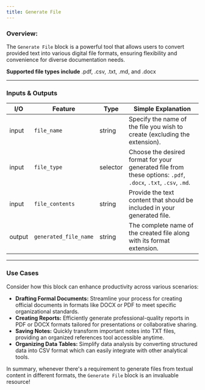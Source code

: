 ```yaml
---
title: Generate File
---
```


### **Overview:**

The `Generate File` block is a powerful tool that allows users to convert provided text into various digital file formats, ensuring flexibility and convenience for diverse documentation needs.

<Check>**Supported file types include** .pdf, .csv, .txt, .md, and .docx</Check>

---

### Inputs & Outputs

| I/O    | Feature               | Type     | Simple Explanation                                                                                            |
| ------ | --------------------- | -------- | ------------------------------------------------------------------------------------------------------------- |
| input  | `file_name`           | string   | Specify the name of the file you wish to create (excluding the extension).                                    |
| input  | `file_type`           | selector | Choose the desired format for your generated file from these options: `.pdf`, `.docx`, `.txt`, `.csv`, `.md`. |
| input  | `file_contents`       | string   | Provide the text content that should be included in your generated file.                                      |
| output | `generated_file_name` | string   | The complete name of the created file along with its format extension.                                        |

---

### Use Cases

Consider how this block can enhance productivity across various scenarios:

- **Drafting Formal Documents:** Streamline your process for creating official documents in formats like DOCX or PDF to meet specific organizational standards.
- **Creating Reports:** Efficiently generate professional-quality reports in PDF or DOCX formats tailored for presentations or collaborative sharing.
- **Saving Notes:** Quickly transform important notes into TXT files, providing an organized references tool accessible anytime.
- **Organizing Data Tables:** Simplify data analysis by converting structured data into CSV format which can easily integrate with other analytical tools.

In summary, whenever there's a requirement to generate files from textual content in different formats, the `Generate File` block is an invaluable resource!
